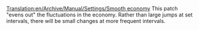 [[Translation:en/Archive/Manual/Settings/Smooth economy]]
This patch "evens out" the fluctuations in the economy.  Rather than large jumps at set intervals, there will be small changes at more frequent intervals.